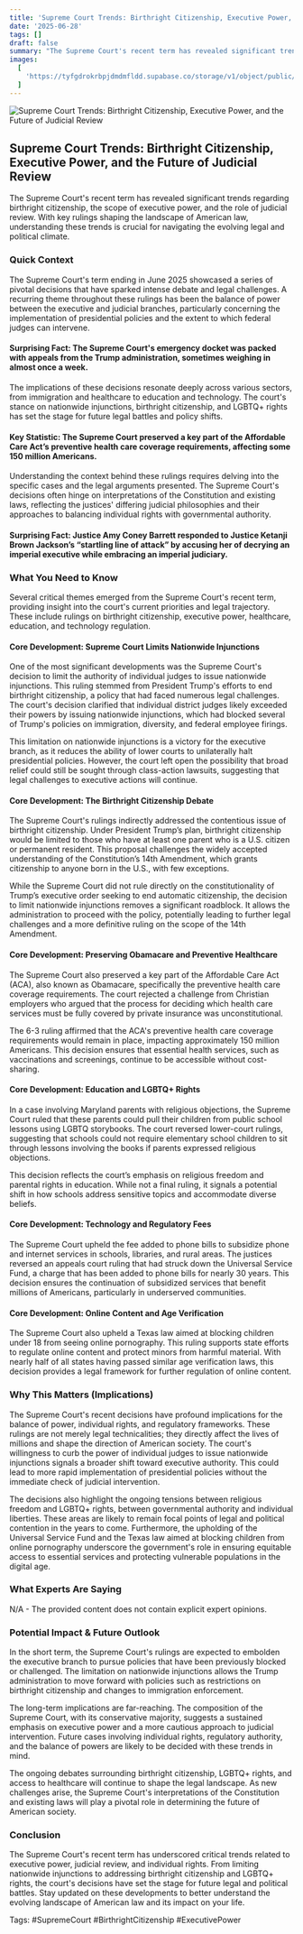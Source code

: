 ```yaml
---
title: 'Supreme Court Trends: Birthright Citizenship, Executive Power, and the Future of Judicial Review'
date: '2025-06-28'
tags: []
draft: false
summary: "The Supreme Court's recent term has revealed significant trends regarding birthright citizenship, the scope of executive power, and the role of judicial review. With key rulings shaping the landscape of American law, understanding these trends is crucial for navigating the evolving legal and political climate."
images:
  [
    'https://tyfgdrokrbpjdmdmfldd.supabase.co/storage/v1/object/public/image/2025-06-28-06-21-58-580-04-00.jpg',
  ]
---
```


![Supreme Court Trends: Birthright Citizenship, Executive Power, and the Future of Judicial Review](https://tyfgdrokrbpjdmdmfldd.supabase.co/storage/v1/object/public/image/2025-06-28-06-21-58-580-04-00.jpg)

## Supreme Court Trends: Birthright Citizenship, Executive Power, and the Future of Judicial Review

The Supreme Court's recent term has revealed significant trends regarding birthright citizenship, the scope of executive power, and the role of judicial review. With key rulings shaping the landscape of American law, understanding these trends is crucial for navigating the evolving legal and political climate.

### Quick Context

The Supreme Court's term ending in June 2025 showcased a series of pivotal decisions that have sparked intense debate and legal challenges. A recurring theme throughout these rulings has been the balance of power between the executive and judicial branches, particularly concerning the implementation of presidential policies and the extent to which federal judges can intervene.

#### Surprising Fact: The Supreme Court's emergency docket was packed with appeals from the Trump administration, sometimes weighing in almost once a week.

The implications of these decisions resonate deeply across various sectors, from immigration and healthcare to education and technology. The court's stance on nationwide injunctions, birthright citizenship, and LGBTQ+ rights has set the stage for future legal battles and policy shifts.

#### Key Statistic: The Supreme Court preserved a key part of the Affordable Care Act’s preventive health care coverage requirements, affecting some 150 million Americans.

Understanding the context behind these rulings requires delving into the specific cases and the legal arguments presented. The Supreme Court's decisions often hinge on interpretations of the Constitution and existing laws, reflecting the justices' differing judicial philosophies and their approaches to balancing individual rights with governmental authority.

#### Surprising Fact: Justice Amy Coney Barrett responded to Justice Ketanji Brown Jackson’s “startling line of attack” by accusing her of decrying an imperial executive while embracing an imperial judiciary.

### What You Need to Know

Several critical themes emerged from the Supreme Court's recent term, providing insight into the court's current priorities and legal trajectory. These include rulings on birthright citizenship, executive power, healthcare, education, and technology regulation.

#### Core Development: Supreme Court Limits Nationwide Injunctions

One of the most significant developments was the Supreme Court's decision to limit the authority of individual judges to issue nationwide injunctions. This ruling stemmed from President Trump's efforts to end birthright citizenship, a policy that had faced numerous legal challenges. The court's decision clarified that individual district judges likely exceeded their powers by issuing nationwide injunctions, which had blocked several of Trump's policies on immigration, diversity, and federal employee firings.

This limitation on nationwide injunctions is a victory for the executive branch, as it reduces the ability of lower courts to unilaterally halt presidential policies. However, the court left open the possibility that broad relief could still be sought through class-action lawsuits, suggesting that legal challenges to executive actions will continue.

#### Core Development: The Birthright Citizenship Debate

The Supreme Court's rulings indirectly addressed the contentious issue of birthright citizenship. Under President Trump’s plan, birthright citizenship would be limited to those who have at least one parent who is a U.S. citizen or permanent resident. This proposal challenges the widely accepted understanding of the Constitution’s 14th Amendment, which grants citizenship to anyone born in the U.S., with few exceptions.

While the Supreme Court did not rule directly on the constitutionality of Trump’s executive order seeking to end automatic citizenship, the decision to limit nationwide injunctions removes a significant roadblock. It allows the administration to proceed with the policy, potentially leading to further legal challenges and a more definitive ruling on the scope of the 14th Amendment.

#### Core Development: Preserving Obamacare and Preventive Healthcare

The Supreme Court also preserved a key part of the Affordable Care Act (ACA), also known as Obamacare, specifically the preventive health care coverage requirements. The court rejected a challenge from Christian employers who argued that the process for deciding which health care services must be fully covered by private insurance was unconstitutional.

The 6-3 ruling affirmed that the ACA's preventive health care coverage requirements would remain in place, impacting approximately 150 million Americans. This decision ensures that essential health services, such as vaccinations and screenings, continue to be accessible without cost-sharing.

#### Core Development: Education and LGBTQ+ Rights

In a case involving Maryland parents with religious objections, the Supreme Court ruled that these parents could pull their children from public school lessons using LGBTQ storybooks. The court reversed lower-court rulings, suggesting that schools could not require elementary school children to sit through lessons involving the books if parents expressed religious objections.

This decision reflects the court’s emphasis on religious freedom and parental rights in education. While not a final ruling, it signals a potential shift in how schools address sensitive topics and accommodate diverse beliefs.

#### Core Development: Technology and Regulatory Fees

The Supreme Court upheld the fee added to phone bills to subsidize phone and internet services in schools, libraries, and rural areas. The justices reversed an appeals court ruling that had struck down the Universal Service Fund, a charge that has been added to phone bills for nearly 30 years. This decision ensures the continuation of subsidized services that benefit millions of Americans, particularly in underserved communities.

#### Core Development: Online Content and Age Verification

The Supreme Court also upheld a Texas law aimed at blocking children under 18 from seeing online pornography. This ruling supports state efforts to regulate online content and protect minors from harmful material. With nearly half of all states having passed similar age verification laws, this decision provides a legal framework for further regulation of online content.

### Why This Matters (Implications)

The Supreme Court's recent decisions have profound implications for the balance of power, individual rights, and regulatory frameworks. These rulings are not merely legal technicalities; they directly affect the lives of millions and shape the direction of American society. The court's willingness to curb the power of individual judges to issue nationwide injunctions signals a broader shift toward executive authority. This could lead to more rapid implementation of presidential policies without the immediate check of judicial intervention.

The decisions also highlight the ongoing tensions between religious freedom and LGBTQ+ rights, between governmental authority and individual liberties. These areas are likely to remain focal points of legal and political contention in the years to come. Furthermore, the upholding of the Universal Service Fund and the Texas law aimed at blocking children from online pornography underscore the government's role in ensuring equitable access to essential services and protecting vulnerable populations in the digital age.

### What Experts Are Saying

N/A - The provided content does not contain explicit expert opinions.

### Potential Impact & Future Outlook

In the short term, the Supreme Court's rulings are expected to embolden the executive branch to pursue policies that have been previously blocked or challenged. The limitation on nationwide injunctions allows the Trump administration to move forward with policies such as restrictions on birthright citizenship and changes to immigration enforcement.

The long-term implications are far-reaching. The composition of the Supreme Court, with its conservative majority, suggests a sustained emphasis on executive power and a more cautious approach to judicial intervention. Future cases involving individual rights, regulatory authority, and the balance of powers are likely to be decided with these trends in mind.

The ongoing debates surrounding birthright citizenship, LGBTQ+ rights, and access to healthcare will continue to shape the legal landscape. As new challenges arise, the Supreme Court's interpretations of the Constitution and existing laws will play a pivotal role in determining the future of American society.

### Conclusion

The Supreme Court's recent term has underscored critical trends related to executive power, judicial review, and individual rights. From limiting nationwide injunctions to addressing birthright citizenship and LGBTQ+ rights, the court's decisions have set the stage for future legal and political battles. Stay updated on these developments to better understand the evolving landscape of American law and its impact on your life.

Tags: #SupremeCourt #BirthrightCitizenship #ExecutivePower
